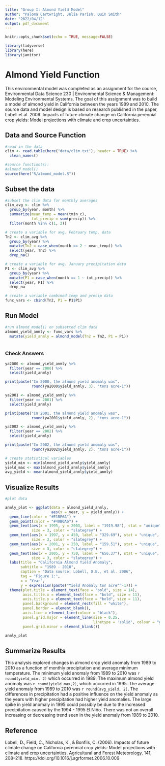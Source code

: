 ```yaml
---
title: "Group I: Almond Yield Model"
author: "Paloma Cartwright, Julia Parish, Quin Smith"
date: "2022/04/12"
output: pdf_document
---
```


```r
knitr::opts_chunk$set(echo = TRUE, message=FALSE)
```

```r
library(tidyverse)
library(here)
library(janitor)
```
# Almond Yield Function

This environmental model was completed as an assignment for the course, Environmental Data Science 230 | Environmental Science & Management: Modeling Environmental Systems. The goal of this assignment was to build a model of almond yield in California between the years 1989 and 2010. The source data and model design is based on research published in the paper, Lobell et al. 2006. Impacts of future climate change on California perennial crop yields: Model projections with climate and crop uncertainties. 

## Data and Source Function
```r
#read in the data
clim <- read.table(here("data/clim.txt"), header = TRUE) %>% 
  clean_names()

#source function(s): 
#almond_model()
source(here("R/almond_model.R"))
```

## Subset the data

```r
#subset the clim data for monthly averages
clim_avg <- clim %>% 
  group_by(year, month) %>% 
  summarize(mean_temp = mean(tmin_c), 
            tot_precip = sum(precip)) %>% 
  filter(month %in% c(1, 2))

# create a variable for avg. February temp. data
Tn2 <- clim_avg %>% 
  group_by(year) %>% 
  mutate(Tn2 = case_when(month == 2 ~ mean_temp)) %>% 
  select(year, Tn2) %>% 
  drop_na()
```

\newpage
```r
# create a variable for avg. January precipitation data
P1 <- clim_avg %>% 
  group_by(year) %>% 
  mutate(P1 = case_when(month == 1 ~ tot_precip)) %>% 
  select(year, P1) %>% 
  drop_na

# create a variable combined temp and precip data
func_vars <- cbind(Tn2, P1 = P1$P1)
```

## Run Model 
```r
#run almond_model() on subsetted clim data
almond_yield_anmly <- func_vars %>% 
  mutate(yield_anmly = almond_model(Tn2 = Tn2, P1 = P1))
  
```

### Check Answers
```r
ya2000 <- almond_yield_anmly %>% 
  filter(year == 2000) %>% 
  select(yield_anmly)

print(paste("In 2000, the almond yield anomaly was", 
            round(ya2000$yield_anmly, 3), "tons acre-1"))

ya2001 <- almond_yield_anmly %>% 
  filter(year == 2001) %>% 
  select(yield_anmly)

print(paste("In 2001, the almond yield anomaly was", 
            round(ya2001$yield_anmly, 2), "tons acre-1"))

ya2002 <- almond_yield_anmly %>% 
  filter(year == 2002) %>% 
  select(yield_anmly)

print(paste("In 2002, the almond yield anomaly was", 
            round(ya2002$yield_anmly, 2), "tons acre-1"))
```


```r
# create statistical variables
yield_min <- min(almond_yield_anmly$yield_anmly)
yield_max <- max(almond_yield_anmly$yield_anmly)
avg_yield <- mean(almond_yield_anmly$yield_anmly)
```

\newpage
## Visualize Results

```r
#plot data

anmly_plot <- ggplot(data = almond_yield_anmly, 
                     aes(x = year, y = yield_anmly)) +
  geom_line(color = "#E1BE6A") +
  geom_point(color = "#40B0A6") +
  geom_text(aes(x = 1995, y = 2003, label = "1919.98"), stat = "unique", 
            size = 3, color = "slategrey") + 
  geom_text(aes(x = 1997, y = 450, label = "329.69"), stat = "unique", 
            size = 3, color = "slategrey") +
  geom_text(aes(x = 2001, y = 250, label = "159.51"), stat = "unique", 
            size = 3, color = "slategrey") +
  geom_text(aes(x = 2005, y = 750, label = "656.37"), stat = "unique", 
            size = 3, color = "slategrey") +
  labs(title = "California Almond Yield Anomaly",
       subtitle = "1989 - 2010",
       caption = "Data source: Lobell, D.B., et al. 2006",
       tag = "Figure 1:",
       x = "Year",
       y = expression(paste("Yield Anomaly ton acre"^-1))) +
  theme(plot.title = element_text(face = "bold", size = 14),
        axis.title.x = element_text(face = "bold", size = 11),
        axis.title.y = element_text(face = "bold", size = 11),
        panel.background = element_rect(fill = "white"),
        panel.border = element_blank(),
        axis.line = element_line(colour = "black"),
        panel.grid.major = element_line(size = 0.25, 
                                        linetype = 'solid', colour = "grey88"),
        panel.grid.minor = element_blank())

anmly_plot
```

## Summarize Results

This analysis explored changes in almond crop yield anomaly from 1989 to 2010 as a function of monthly precipitation and average minimum temperature. The minimum yield anomaly from 1989 to 2010 was `r round(yield_min, 2)` which occurred in 1989. The maximum almond yield anomaly was `r round(yield_max,2)`, which occurred in 1995. The average yield anomaly from 1989 to 2010 was `r round(avg_yield, 2)`. The differences in precipitation had a positive influence on the yield anomaly as the years with higher precipitation had higher yield anomalies. The large spike in yield anomaly in 1995 could possibly be due to the increased precipitation caused by the 1994 - 1995 El Niño. There was not an overall increasing or decreasing trend seen in the yield anomaly from 1989 to 2010. 

## Reference

Lobell, D., Field, C., Nicholas, K., & Bonfils, C. (2006). Impacts of future climate change on California perennial crop yields: Model projections with climate and crop uncertainties. Agricultural and Forest Meteorology, 141, 208–218. https://doi.org/10.1016/j.agrformet.2006.10.006


